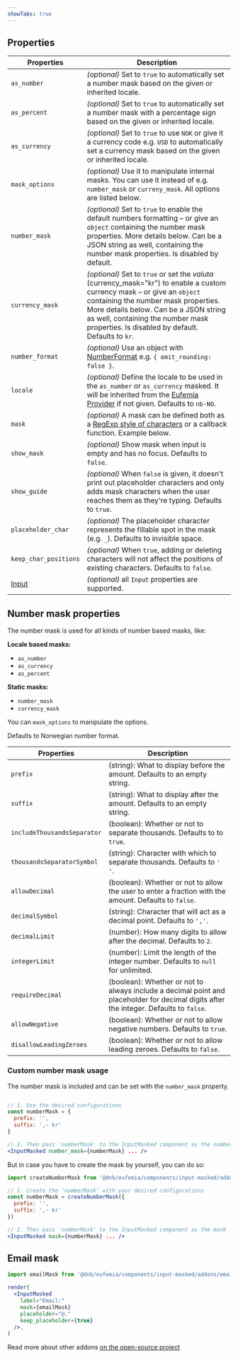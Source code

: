 ```yaml
---
showTabs: true
---
```


## Properties

| Properties                                  | Description                                                                                                                                                                                                                                                                                          |
| ------------------------------------------- | ---------------------------------------------------------------------------------------------------------------------------------------------------------------------------------------------------------------------------------------------------------------------------------------------------- |
| `as_number`                                 | _(optional)_ Set to `true` to automatically set a number mask based on the given or inherited locale.                                                                                                                                                                                                |
| `as_percent`                                | _(optional)_ Set to `true` to automatically set a number mask with a percentage sign based on the given or inherited locale.                                                                                                                                                                         |
| `as_currency`                               | _(optional)_ Set to `true` to use `NOK` or give it a currency code e.g. `USD` to automatically set a currency mask based on the given or inherited locale.                                                                                                                                           |
| `mask_options`                              | _(optional)_ Use it to manipulate internal masks. You can use it instead of e.g. `number_mask` or `curreny_mask`. All options are listed below.                                                                                                                                                      |
| `number_mask`                               | _(optional)_ Set to `true` to enable the default numbers formatting – or give an `object` containing the number mask properties. More details below. Can be a JSON string as well, containing the number mask properties. Is disabled by default.                                                    |
| `currency_mask`                             | _(optional)_ Set to `true` or set the _valuta_ (currency_mask="kr") to enable a custom currency mask – or give an `object` containing the number mask properties. More details below. Can be a JSON string as well, containing the number mask properties. Is disabled by default. Defaults to `kr`. |
| `number_format`                             | _(optional)_ Use an object with [NumberFormat](/uilib/components/number-format/properties) e.g. `{ omit_rounding: false }`.                                                                                                                                                                          |
| `locale`                                    | _(optional)_ Define the locale to be used in the `as_number` or `as_currency` masked. It will be inherited from the [Eufemia Provider](/uilib/usage/customisation/provider) if not given. Defaults to `nb-NO`.                                                                                       |
| `mask`                                      | _(optional)_ A mask can be defined both as a [RegExp style of characters](https://github.com/text-mask/text-mask/blob/master/componentDocumentation.md#readme) or a callback function. Example below.                                                                                                |
| `show_mask`                                 | _(optional)_ Show mask when input is empty and has no focus. Defaults to `false`.                                                                                                                                                                                                                    |
| `show_guide`                                | _(optional)_ When `false` is given, it doesn't print out placeholder characters and only adds mask characters when the user reaches them as they're typing. Defaults to `true`.                                                                                                                      |
| `placeholder_char`                          | _(optional)_ The placeholder character represents the fillable spot in the mask (e.g. `_`). Defaults to invisible space.                                                                                                                                                                             |
| `keep_char_positions`                       | _(optional)_ When `true`, adding or deleting characters will not affect the positions of existing characters. Defaults to `false`.                                                                                                                                                                   |
| [Input](/uilib/components/input/properties) | _(optional)_ all `Input` properties are supported.                                                                                                                                                                                                                                                   |

## Number mask properties

The number mask is used for all kinds of number based masks, like:

**Locale based masks:**

- `as_number`
- `as_currency`
- `as_percent`

**Static masks:**

- `number_mask`
- `currency_mask`

You can `mask_options` to manipulate the options.

Defaults to Norwegian number format.

| Properties                  | Description                                                                                                                            |
| --------------------------- | -------------------------------------------------------------------------------------------------------------------------------------- |
| `prefix`                    | (string): What to display before the amount. Defaults to an empty string.                                                              |
| `suffix`                    | (string): What to display after the amount. Defaults to an empty string.                                                               |
| `includeThousandsSeparator` | (boolean): Whether or not to separate thousands. Defaults to to `true`.                                                                |
| `thousandsSeparatorSymbol`  | (string): Character with which to separate thousands. Defaults to `' '`.                                                               |
| `allowDecimal`              | (boolean): Whether or not to allow the user to enter a fraction with the amount. Defaults to `false`.                                  |
| `decimalSymbol`             | (string): Character that will act as a decimal point. Defaults to `','`.                                                               |
| `decimalLimit`              | (number): How many digits to allow after the decimal. Defaults to `2`.                                                                 |
| `integerLimit`              | (number): Limit the length of the integer number. Defaults to `null` for unlimited.                                                    |
| `requireDecimal`            | (boolean): Whether or not to always include a decimal point and placeholder for decimal digits after the integer. Defaults to `false`. |
| `allowNegative`             | (boolean): Whether or not to allow negative numbers. Defaults to `true`.                                                               |
| `disallowLeadingZeroes`     | (boolean): Whether or not to allow leading zeroes. Defaults to `false`.                                                                |

### Custom number mask usage

The number mask is included and can be set with the `number_mask` property.

```jsx

// 1. Use the desired configurations
const numberMask = {
  prefix: '',
  suffix: ',- kr'
}

// 2. Then pass 'numberMask' to the InputMasked component as the number_mask
<InputMasked number_mask={numberMask} ... />
```

But in case you have to create the mask by yourself, you can do so:

```jsx
import createNumberMask from '@dnb/eufemia/components/input-masked/addons/createNumberMask'

// 1. Create the 'numberMask' with your desired configurations
const numberMask = createNumberMask({
  prefix: '',
  suffix: ',- kr'
})

// 2. Then pass 'numberMask' to the InputMasked component as the mask
<InputMasked mask={numberMask} ... />
```

## Email mask

```jsx
import emailMask from '@dnb/eufemia/components/input-masked/addons/emailMask'

render(
  <InputMasked
    label="Email:"
    mask={emailMask}
    placeholder="@."
    keep_placeholder={true}
  />,
)
```

Read more about other addons [on the open-source project](https://github.com/text-mask/text-mask)
